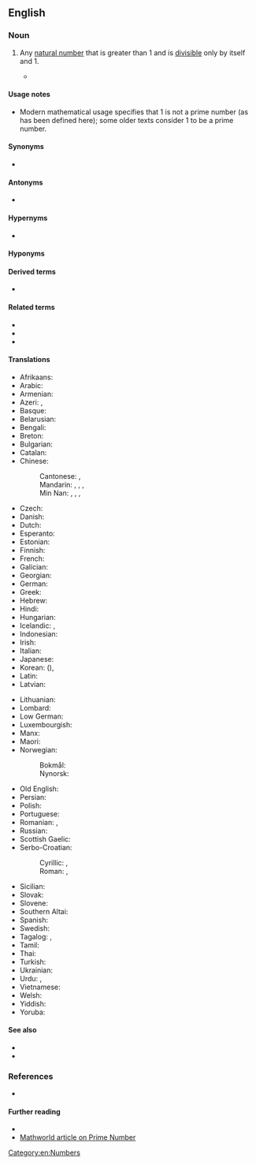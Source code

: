 {{also|prime-number}}
==English==

===Noun===
{{en-noun}}

# {{lb|en|number theory}} Any [[natural number]] that is greater than 1 and is [[divisible]] only by itself and 1.
#* {{quote-magazine|year=2013|month=July-August|author=[http://www.americanscientist.org/authors/detail/sarah-glaz Sarah Glaz]|title=[http://www.americanscientist.org/issues/pub/2013/4/ode-to-prime-numbers Ode to Prime Numbers]|volume=101|issue=4|magazine={{w|American Scientist}}|passage=Some poems, echoing the purpose of early poetic treatises on scientific principles, attempt to elucidate the mathematical concepts that underlie '''prime numbers'''. Others play with primes’ cultural associations. Still others derive their structure from mathematical patterns involving primes.}}
#: {{ux|en|Every natural number greater than 1 can be factorized into '''prime numbers'''.}}

====Usage notes====
* Modern mathematical usage specifies that 1 is not a prime number (as has been defined here); some older texts consider 1 to be a prime number.

====Synonyms====
* {{l|en|prime}}

====Antonyms====
* {{l|en|composite number}}

====Hypernyms====
* {{l|en|number}}

====Hyponyms====
{{hyp4|lang=en|[[additive prime number]]
|[[annihilating prime number]]
|[[Bell number prime number]]
|[[Carol prime number]]
|[[Catalan prime number]]
|[[centered decagonal prime number]]
|[[centered heptagonal prime number]]
|[[centered square prime number]]
|[[centered triangular prime number]]
|[[Chen prime number]]
|[[circular prime number]]
|[[cousin prime number]]
|[[Cuban prime number]]
|[[Cullen prime number]]
|[[delannoy number prime number]]
|[[deletable prime number]]
|[[dihedral prime number]]
|[[double factorial prime number]]
|[[double Mersenne prime number]]
|[[Eisenstein prime number without imaginary part]]
|[[emirp]]
|[[Euclid prime number]]
|[[Euclid-Mullin Sequence prime number]]
|[[Euler irregular prime number]]
|[[even prime number]]
|[[factorial prime number]]
|[[Fermat prime number]]
|[[Fibonacci prime number]]
|[[fortunate prime number]]
|[[Gaussian prime number]]
|[[generalized Fermat prime number base 10]]
|[[Genocchi number prime number]]
|[[Gilda's prime number]]
|[[good prime number]]
|[[happy prime number]]
|[[harmonic prime number]]
|[[Higgs prime number for squares]]
|[[highly cototient number prime number]]
|[[irregular prime number]]
|[[isolated prime number]]
|[[Kynea prime number]]
|[[left-truncatable prime number]]
|[[Leyland prime number]]
|[[long prime number]]
|[[Lucas prime number]]
|[[lucky prime number]]
|[[Markov prime number]]
|[[Mersenne prime number]]
|[[Mills prime number]]
|[[minimal prime number]]
|[[Motzkin prime number]]
|[[Newman–Shanks–Williams prime number]]
|[[non-generous prime number]]
|[[odd prime number]]
|[[Padovan prime number]]
|[[palindromic prime number]]
|[[palindromic wing prime number]]
|[[partition prime number]]
|[[Pell prime number]]
|[[permutable prime number]]
|[[Perrin prime number]]
|[[Pierpont prime number]]
|[[Pillai prime number]]
|[[prime number of Binary Quadratic Form]]
|[[primeval prime number]]
|[[primorial prime number]]
|[[Proth prime number]]
|[[Pythagorean prime number]]
|[[Quartan prime number]]
|[[Ramanujan prime number]]
|[[regular prime number]]
|[[repunit prime number]]
|[[right-truncatable prime number]]
|[[safe prime number]]
|[[Schröder prime number]]
|[[Schröder-Hipparchus number prime number]]
|[[self prime number]]
|[[sexy prime number]]
|[[Smarandache-Wellin prime number]]
|[[Smarandache–Wellin prime number]]
|[[Solinas prime number]]
|[[Sophie Germain prime number]]
|[[star prime number]]
|[[Stern prime number]]
|[[super-prime number]]
|[[supersingular prime number]]
|[[swinging prime number]]
|[[Thabit number prime number]]
|[[twin prime number]]
|[[two-sided prime number]]
|[[Ulam number prime number]]
|[[unique prime number]]
|[[Wagstaff prime number]]
|[[Wall–Sun–Sun prime number]]
|[[Weakly prime numbers]]
|[[Wedderburn-Etherington number prime number]]
|[[Wieferich prime number]]
|[[Wilson prime number]]
|[[Wolstenholme prime number]]
|[[Woodall prime number]]
}}

====Derived terms====
* {{l|en|primality}}

====Related terms====
* {{l|en|prime constellation}}
* {{l|en|prime factor}}
* {{l|en|prime factorization}}

====Translations====
{{trans-top|natural number}}
* Afrikaans: {{t|af|priemgetal}}
* Arabic: {{t|ar|عَدَد أَوَّلِيّ|m}}
* Armenian: {{t|hy|պարզ թիվ}}
* Azeri: {{t|az|sadə ədəd}}, {{t|az|əsli ədəd}}
* Basque: {{t|eu|zenbaki lehen}}
* Belarusian: {{t|be|просты́ лік|m|sc=Cyrl}}
* Bengali: {{t|bn|মৌলিক সংখ্যা}}
* Breton: {{t|br|niveroù kentael}}
* Bulgarian: {{t|bg|просто́ число́|n}}
* Catalan: {{t|ca|nombre primer|m}}
* Chinese:
*: Cantonese: {{t|yue|質數|sc=Hani}}, {{t|yue|质数|tr=zat1 sou3|sc=Hani}}
*: Mandarin: {{t+|cmn|素數|sc=Hani}}, {{t+|cmn|素数|tr=sùshù|sc=Hani}}, {{t+|cmn|質數|sc=Hani}}, {{t+|cmn|质数|tr=zhìshù, zhíshù|sc=Hani}}
*: Min Nan: {{t|nan|素數|sc=Hani}}, {{t|nan|素数|tr=sò͘-sò͘|sc=Hani}}, {{t|nan|質數|sc=Hani}}, {{t|nan|质数|tr=chit-sò͘|sc=Hani}}
* Czech: {{t+|cs|prvočíslo|n}}
* Danish: {{t+|da|primtal}}
* Dutch: {{t+|nl|priemgetal|n}}
* Esperanto: {{t+|eo|primo}}
* Estonian: {{t+|et|algarv}}
* Finnish: {{t+|fi|alkuluku}}
* French: {{t+|fr|nombre premier|m}}
* Galician: {{t|gl|número primo|m}}
* Georgian: {{t|ka|მარტივი რიცხვი|sc=Geor}}
* German: {{t+|de|Primzahl|f}}
* Greek: {{t+|el|πρώτος αριθμός|m}}
* Hebrew: {{t+|he|מִסְפָּר רִאשׁוֹנִי|m}}
* Hindi: {{t|hi|अभाज्य संख्या}}
* Hungarian: {{t+|hu|prímszám}}
* Icelandic: {{t+|is|frumtala|f}}, {{t|is|prímtala|f}}
* Indonesian: {{t+|id|bilangan prima}}
* Irish: {{t|ga|uimhir phríomha|f}}
* Italian: {{t+|it|numero primo|m}}
* Japanese: {{t+|ja|素数|tr=そすう, sosū}}
* Korean: {{t+|ko|소수}} ({{t+|ko|素數|sc=Hani}}), {{t+|ko|씨수}} {{qualifier|North Korea}}
* Latin: {{t|la|numerus primus|m}}
* Latvian: {{t|lv|pirmskaitlis|m}}
{{trans-mid}}
* Lithuanian: {{t|lt|pirminiai skaičiai}}
* Lombard: {{t|lmo|nümar primm}}
* Low German: {{t|nds|Primtall}}
* Luxembourgish: {{t|lb|Primzuel}}
* Manx: {{t|gv|ard-earroo|m}}
* Maori: {{t|mi|tau toitū }}
* Norwegian:
*: Bokmål: {{t+|nb|primtall|n}}
*: Nynorsk: {{t|nn|primtal|n}}
* Old English: {{t|ang|frumtæl}}
* Persian: {{t|fa|عدد اول|tr='adad avval}}
* Polish: {{t+|pl|liczba pierwsza|f}}
* Portuguese: {{t|pt|número primo|m}}
* Romanian: {{t+|ro|număr prim}}, {{t|ro|numere prime|n-p}}
* Russian: {{t|ru|просто́е число́|n}}
* Scottish Gaelic: {{t|gd|prìomh-àireamh|f}}
* Serbo-Croatian:
*: Cyrillic: {{t|sh|прости број|m}}, {{t|sh|прост број|m}}
*: Roman: {{t|sh|prosti broj|m}}, {{t|sh|prost broj|m}}
* Sicilian: {{t|scn|nùmmuru primu|m}}
* Slovak: {{t|sk|prvočíslo|n}}
* Slovene: {{t+|sl|praštevilo|n}}
* Southern Altai: {{t|alt|тегин тоо|tr=tegin too}}
* Spanish: {{t+|es|número primo|m}}
* Swedish: {{t+|sv|primtal|n}}
* Tagalog: {{t|tl|bilang na lantay}}, {{t|tl|bilang na balho}}
* Tamil: {{t+|ta|பகா எண்}}
* Thai: {{t+|th|จำนวนเฉพาะ|tr=jam-nuan chà-pór}}
* Turkish: {{t+|tr|asal sayı}}
* Ukrainian: {{t|uk|просте́ число́|n}}
* Urdu: {{t|ur|مفرد عدد}}, {{t|ur|ولی عدد}}
* Vietnamese: {{t+|vi|số nguyên tố}}
* Welsh: {{t|cy|rhif cysefin}}
* Yiddish: {{t|yi|פּרימצאָל|f}}
* Yoruba: {{t|yo|nọ́mbà àkọ́kọ́}}
{{trans-bottom}}

====See also====
* {{l|en|divisor}}
* {{l|en|factor}}

===References===
* {{pedia}}

====Further reading====
* {{pedialite}}
* [http://mathworld.wolfram.com/PrimeNumber.html Mathworld article on Prime Number]

[[Category:en:Numbers]]